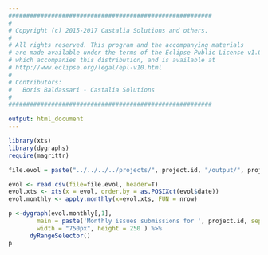 ```yaml
---
#########################################################
#
# Copyright (c) 2015-2017 Castalia Solutions and others.
#
# All rights reserved. This program and the accompanying materials
# are made available under the terms of the Eclipse Public License v1.0
# which accompanies this distribution, and is available at
# http://www.eclipse.org/legal/epl-v10.html
#
# Contributors:
#   Boris Baldassari - Castalia Solutions
#
#########################################################

output: html_document
---
```


```r

library(xts)
library(dygraphs)
require(magrittr)

file.evol = paste("../../../../projects/", project.id, "/output/", project.id, "_bugzilla_evol.csv", sep="")

evol <- read.csv(file=file.evol, header=T)
evol.xts <- xts(x = evol, order.by = as.POSIXct(evol$date))
evol.monthly <- apply.monthly(x=evol.xts, FUN = nrow)

p <-dygraph(evol.monthly[,1],
        main = paste('Monthly issues submissions for ', project.id, sep=''),
        width = "750px", height = 250 ) %>%
      dyRangeSelector()
p
```

